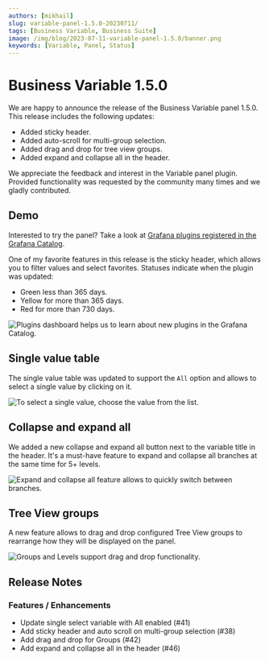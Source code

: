 ```yaml
---
authors: [mikhail]
slug: variable-panel-1.5.0-20230711/
tags: [Business Variable, Business Suite]
image: /img/blog/2023-07-11-variable-panel-1.5.0/banner.png
keywords: [Variable, Panel, Status]
---
```



# Business Variable 1.5.0

We are happy to announce the release of the Business Variable panel 1.5.0. This release includes the following updates:

- Added sticky header.
- Added auto-scroll for multi-group selection.
- Added drag and drop for tree view groups.
- Added expand and collapse all in the header.

<Catalog date="July 12, 2023" />

<Shorts id="YJXXMUgXDys" title="Business Variable panel 1.5.0 for Grafana." />

We appreciate the feedback and interest in the Variable panel plugin. Provided functionality was requested by the community many times and we gladly contributed.

## Demo

Interested to try the panel? Take a look at [Grafana plugins registered in the Grafana Catalog](https://release.volkovlabs.io/d/O73WAt27z/plugin-info?orgId=1&var-slug=volkovlabs-variable-panel).

One of my favorite features in this release is the sticky header, which allows you to filter values and select favorites. Statuses indicate when the plugin was updated:

- Green less than 365 days.
- Yellow for more than 365 days.
- Red for more than 730 days.

<Image
  title="Plugins dashboard helps us to learn about new plugins in the Grafana Catalog."
  src="/img/blog/2023-07-11-variable-panel-1.5.0/demo.png"
/>

## Single value table

The single value table was updated to support the `All` option and allows to select a single value by clicking on it.

<Image
  title="To select a single value, choose the value from the list."
  src="/img/blog/2023-07-11-variable-panel-1.5.0/single.png"
/>

## Collapse and expand all

We added a new collapse and expand all button next to the variable title in the header. It's a must-have feature to expand and collapse all branches at the same time for 5+ levels.

<Image
  title="Expand and collapse all feature allows to quickly switch between branches."
  src="/img/blog/2023-07-11-variable-panel-1.5.0/collapse.png"
/>

## Tree View groups

A new feature allows to drag and drop configured Tree View groups to rearrange how they will be displayed on the panel.

<Image
  title="Groups and Levels support drag and drop functionality."
  src="/img/blog/2023-07-11-variable-panel-1.5.0/groups.png"
/>

<GettingStarted />

<Tutorial />

## Release Notes

### Features / Enhancements

- Update single select variable with All enabled (#41)
- Add sticky header and auto scroll on multi-group selection (#38)
- Add drag and drop for Groups (#42)
- Add expand and collapse all in the header (#46)

<Feedback />
